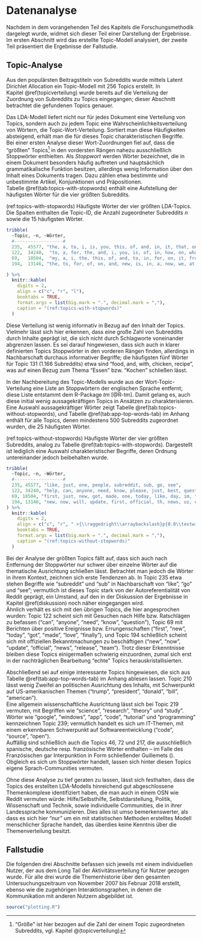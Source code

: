 \clearpage

# Datenanalyse {#datenanalyse}

Nachdem in dem vorangehenden Teil des Kapitels die Forschungsmethodik dargelegt wurde, widmet sich dieser Teil einer Darstellung der Ergebnisse.
Im ersten Abschnitt wird das erstellte Topic-Modell analysiert, der zweite Teil präsentiert die Ergebnisse der Fallstudie.

## Topic-Analyse

Aus den populärsten Beitragstiteln von Subreddits wurde mittels Latent Dirichlet Allocation ein Topic-Modell  mit 256 Topics erstellt.
In Kapitel\ \@ref(topicverteilung) wurde bereits auf die Verteilung der Zuordnung von Subreddits zu Topics eingegangen; dieser Abschnitt betrachtet die gefundenen Topics genauer.

Das LDA-Modell liefert nicht nur für jedes Dokument eine Verteilung von Topics, sondern auch zu jedem Topic eine Wahrscheinlichkeitsverteilung von Wörtern, die Topic-Wort-Verteilung.
Sortiert man diese Häufigkeiten absteigend, erhält man die für dieses Topic charakteristischen Begriffe.  
Bei einer ersten Analyse dieser Wort-Zuordnungen fiel auf, dass die "größten" Topics^["Größe" ist hier bezogen auf die Zahl der einem Topic zugeordneten Subreddits, vgl. Kapitel\ \@(topicverteilung)] in den vordersten Rängen nahezu ausschließlich Stoppwörter enthielten.
Als *Stoppwort* werden Wörter bezeichnet, die in einem Dokument besonders häufig auftreten und hauptsächlich grammatikalische Funktion besitzen, allerdings wenig Information über den Inhalt eines Dokuments tragen.
Dazu zählen etwa bestimmte und unbestimmte Artikel, Konjunktionen und Präpositionen.  
Tabelle \@ref(tab:topics-with-stopwords) enthält eine Aufstellung der häufigsten Wörter für die vier größten Subreddits.

(ref:topics-with-stopwords) Häufigste Wörter der vier größten LDA-Topics. Die Spalten enthalten die Topic-ID, die Anzahl zugeordneter Subreddits *n* sowie die 15 häufigsten Wörter.
```r
tribble(
  ~Topic, ~n, ~Wörter,
  #------------------#
  235,	45577, "the, a, to, i, is, you, this, of, and, in, it, that, on, for, when",
  122,	34240,	"to, a, for, the, and, i, you, is, of, in, how, on, what, with, this",
  69,	18504,	"my, a, i, the, this, of, and, to, in, for, on, it, from, is, with",
  194,	13146, "the, to, for, of, on, and, new, is, in, a, now, we, at, with, this"

) %>% 
  knitr::kable(
    digits = 2,
    align = c("c", "r", "l"),
    booktabs = TRUE,
    format.args = list(big.mark = ".", decimal.mark = ","),
    caption = "(ref:topics-with-stopwords)"
  )
```

Diese Verteilung ist wenig informativ in Bezug auf den Inhalt der Topics.
Vielmehr lässt sich hier erkennen, dass eine große Zahl von Subreddits durch Inhalte geprägt ist, die sich nicht durch Schlagworte voneinander abgrenzen lassen.
Es sei darauf hingewiesen, dass sich auch in klarer definierten Topics Stoppwörter in den vorderen Rängen finden, allerdings in Nachbarschaft durchaus informativer Begriffe; die häufigsten fünf Wörter für Topic 131 (1.166 Subreddits) etwa sind "food, and, with, chicken, recipe", was auf einen Bezug zum Thema "Essen" bzw. "Kochen" schließen lässt.

In der Nachbereitung des Topic-Modells wurde aus der Wort-Topic-Verteilung eine Liste an Stoppwörtern der englischen Sprache entfernt; diese Liste entstammt dem R-Package *tm*\ [@R-tm].
Damit gelang es, auch diese initial wenig aussagekräftigen Topics in Ansätzen zu charakterisieren.
Eine Auswahl aussagekräftiger Wörter zeigt Tabelle \@ref(tab:topics-without-stopwords), und Tabelle \@ref(tab:app-top-words-tab) im Anhang enthält für alle Topics, denen mindestens 500 Subreddits zugeordnet wurden, die 25 häufigsten Wörter.

(ref:topics-without-stopwords) Häufigste Wörter der vier größten Subreddits, analog zu Tabelle \@ref(tab:topics-with-stopwords). Dargestellt ist lediglich eine Auswahl charakteristischer Begriffe, deren Ordnung untereinander jedoch beibehalten wurde.
```r
tribble(
  ~Topic, ~n, ~Wörter,
  #------------------#
  235, 45577, "like, just, one, people, subreddit, sub, go, see",
  122, 34240, "help, can, anyone, need, know, please, just, best, question, people",
  69, 18504, "first, just, new, got, made, one, today, like, day, im, time, love, found, happy, finally, good",
  194, 13146, "new, now, will, update, first, official, th, news, us, coming, next, live, video, available, today, time, release, team"
) %>% 
  knitr::kable(
    digits = 2,
    align = c("c", "r", " >{\\raggedright\\arraybackslash}p{0.8\\textwidth}" ),
    booktabs = TRUE,
    format.args = list(big.mark = ".", decimal.mark = ","),
    caption = "(ref:topics-without-stopwords)"
  )
```

Bei der Analyse der größten Topics fällt auf, dass sich auch nach Entfernung der Stoppwörter nur schwer über einzelne Wörter auf die thematische Ausrichtung schließen lässt.
Betrachtet man jedoch die Wörter in ihrem Kontext, zeichnen sich erste Tendenzen ab.
In Topic 235 etwa stehen Begriffe wie "subreddit" und "sub" in Nachbarschaft von "like", "go" und "see"; vermutlich ist dieses Topic stark von der Autoreferentialität von Reddit geprägt, ein Umstand, auf den in der Diskussion der Ergebnisse in Kapitel\ \@ref(diskussion) noch näher eingegangen wird.  
Ähnlich verhält es sich mit den übrigen Topics, die hier angesprochen wurden: Topic 122 scheint sich mit Gesuchen nach Hilfe bzw. Ratschlägen zu befassen ("can", "anyone", "need", "know", "question"), Topic 69 mit Berichten über positive Ereignisse bzw. Errungenschaften ("first", "new", "today", "got", "made", "love", "finally"), und Topic 194 schließlich scheint sich mit offiziellen Bekanntmachungen zu beschäftigen ("new", "now", "update", "official", "news", "release", "team").
Trotz dieser Erkenntnisse bleiben diese Topics einigermaßen schwierig einzuordnen, zumal sich erst in der nachträglichen Bearbeitung "echte" Topics herauskristallisierten.

Abschließend sei auf einige interessante Topics hingewiesen, die sich aus Tabelle \@ref(tab:app-top-words-tab) im Anhang ablesen lassen.
Topic 210 lässt wenig Zweifel an politischen Ausrichtung des Inhalts, mit Schwerpunkt auf US-amerikanischen Themen ("trump", "president", "donald", "bill", "american").  
Eine allgemein wissenschaftliche Ausrichtung lässt sich bei Topic 219 vermuten, mit Begriffen wie "science", "research", "theory" und "study".  
Wörter wie "google", "windows", "app", "code", "tutorial" und "programming" kennzeichnen Topic 239; vermutlich handelt es sich um IT-Themen, mit einem erkennbaren Schwerpunkt auf Softwareentwicklung ("code", "source", "open").  
Auffällig sind schließlich auch die Topics 46, 72 und 217, die ausschließlich spanische, deutsche resp. französische Wörter enthalten -- im Falle des Französischen gar Interpunktion in Form schließender Guillemets (\guillemotleft).
Obgleich es sich um Stoppwörter handelt, lassen sich hinter diesen Topics eigene Sprach-Communities vermuten.

Ohne diese Analyse zu tief geraten zu lassen, lässt sich festhalten, dass die Topics des erstellten LDA-Modells hinreichend gut abgeschlossene Themenkomplexe identifiziert haben, die man auch in einem OSN wie Reddit vermuten würde: Hilfe/Selbsthilfe, Selbstdarstellung, Politik, Wissenschaft und Technik, sowie individuelle Communities, die in ihrer Landessprache kommunizieren.
Dies alles ist umso bemerkenswerter, als dass es sich hier "nur" um ein mit statistischen Methoden erstelltes Modell menschlicher Sprache handelt, das überdies keine Kenntnis über die Themenverteilung besitzt.

## Fallstudie

Die folgenden drei Abschnitte befassen sich jeweils mit einem individuellen Nutzer, der aus dem Long Tail der Aktivitätsverteilung für Nutzer gezogen wurde.
Für alle drei wurde die Themenhistorie über den gesamten Untersuchungszeitraum von November 2007 bis Februar 2018 erstellt, ebenso wie die zugehörigen Interaktionsgraphen, in denen die Kommunikation mit anderen Nutzern abgebildet ist.

```r

source("plotting.R")

```

